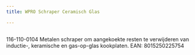 ```yaml
---
title: WPRO Schraper Ceramisch Glas

---
```



<Image src={imageProduct} width={imageProduct.width} alt="" />


116-110-0104
Metalen schraper om aangekoekte resten te verwijderen van inductie-, keramische en gas-op-glas kookplaten.
EAN: 8015250225754

